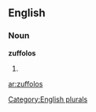 ==English==

===Noun===
'''zuffolos'''

# {{plural of|[[zuffolo]]}}

[[Category:English plurals]]

[[ar:zuffolos]]